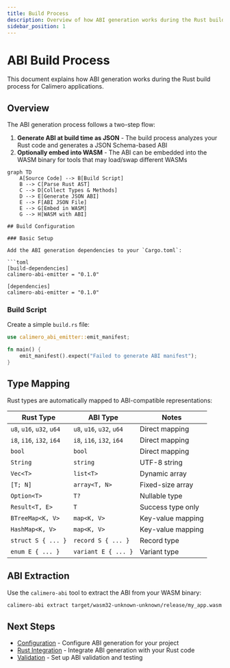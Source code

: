 ```yaml
---
title: Build Process
description: Overview of how ABI generation works during the Rust build process.
sidebar_position: 1
---
```


# ABI Build Process

This document explains how ABI generation works during the Rust build process
for Calimero applications.

## Overview

The ABI generation process follows a two-step flow:

1. **Generate ABI at build time as JSON** - The build process analyzes your Rust
   code and generates a JSON Schema-based ABI
2. **Optionally embed into WASM** - The ABI can be embedded into the WASM binary
   for tools that may load/swap different WASMs

````mermaid
graph TD
    A[Source Code] --> B[Build Script]
    B --> C[Parse Rust AST]
    C --> D[Collect Types & Methods]
    D --> E[Generate JSON ABI]
    E --> F[ABI JSON File]
    E --> G[Embed in WASM]
    G --> H[WASM with ABI]

## Build Configuration

### Basic Setup

Add the ABI generation dependencies to your `Cargo.toml`:

```toml
[build-dependencies]
calimero-abi-emitter = "0.1.0"

[dependencies]
calimero-abi-emitter = "0.1.0"
````

### Build Script

Create a simple `build.rs` file:

```rust
use calimero_abi_emitter::emit_manifest;

fn main() {
    emit_manifest().expect("Failed to generate ABI manifest");
}
```

## Type Mapping

Rust types are automatically mapped to ABI-compatible representations:

| Rust Type                 | ABI Type                  | Notes             |
| ------------------------- | ------------------------- | ----------------- |
| `u8`, `u16`, `u32`, `u64` | `u8`, `u16`, `u32`, `u64` | Direct mapping    |
| `i8`, `i16`, `i32`, `i64` | `i8`, `i16`, `i32`, `i64` | Direct mapping    |
| `bool`                    | `bool`                    | Direct mapping    |
| `String`                  | `string`                  | UTF-8 string      |
| `Vec<T>`                  | `list<T>`                 | Dynamic array     |
| `[T; N]`                  | `array<T, N>`             | Fixed-size array  |
| `Option<T>`               | `T?`                      | Nullable type     |
| `Result<T, E>`            | `T`                       | Success type only |
| `BTreeMap<K, V>`          | `map<K, V>`               | Key-value mapping |
| `HashMap<K, V>`           | `map<K, V>`               | Key-value mapping |
| `struct S { ... }`        | `record S { ... }`        | Record type       |
| `enum E { ... }`          | `variant E { ... }`       | Variant type      |

## ABI Extraction

Use the `calimero-abi` tool to extract the ABI from your WASM binary:

```bash
calimero-abi extract target/wasm32-unknown-unknown/release/my_app.wasm
```

## Next Steps

- [Configuration](./configuration) - Configure ABI generation for your project
- [Rust Integration](./rust-integration) - Integrate ABI generation with your
  Rust code
- [Validation](./validation) - Set up ABI validation and testing
